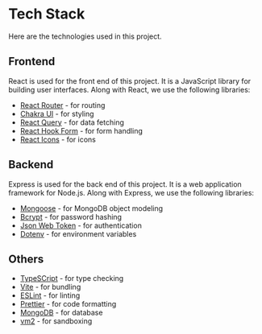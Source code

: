 # Tech Stack

Here are the technologies used in this project.

## Frontend

React is used for the front end of this project. It is a JavaScript library for building user interfaces.
Along with React, we use the following libraries:

- [React Router](https://reactrouter.com/) - for routing
- [Chakra UI](https://chakra-ui.com/) - for styling
- [React Query](https://react-query.tanstack.com/) - for data fetching
- [React Hook Form](https://react-hook-form.com/) - for form handling
- [React Icons](https://react-icons.github.io/react-icons/) - for icons

## Backend

Express is used for the back end of this project. It is a web application framework for Node.js.
Along with Express, we use the following libraries:

- [Mongoose](https://mongoosejs.com/) - for MongoDB object modeling
- [Bcrypt](https://www.npmjs.com/package/bcrypt) - for password hashing
- [Json Web Token](https://www.npmjs.com/package/jsonwebtoken) - for authentication
- [Dotenv](https://www.npmjs.com/package/dotenv) - for environment variables

## Others

- [TypeSCript](https://www.typescriptlang.org/) - for type checking
- [Vite](https://vitejs.dev/) - for bundling
- [ESLint](https://eslint.org/) - for linting
- [Prettier](https://prettier.io/) - for code formatting
- [MongoDB](https://www.mongodb.com/) - for database
- [vm2](https://www.npmjs.com/package/vm2) - for sandboxing
